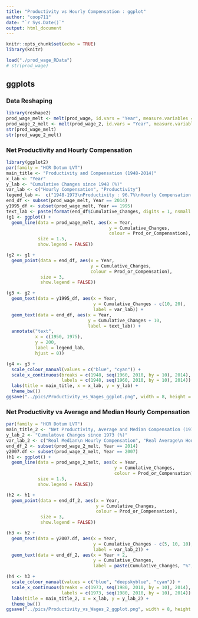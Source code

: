 ```yaml
---
title: "Productivity vs Hourly Compensation : ggplot"
author: "coop711"
date: "`r Sys.Date()`"
output: html_document
---
```


```r
knitr::opts_chunk$set(echo = TRUE)
library(knitr)
```

<!--
## Data
-->

```r
load("./prod_wage_RData")
# str(prod_wage)
```

## ggplots

### Data Reshaping

```r
library(reshape2)
prod_wage_melt <- melt(prod_wage, id.vars = "Year", measure.variables = c("Hourly_compensation", "Net_productivity"), variable.name = "Prod_or_Compensation", value.name = "Cumulative_Changes")
prod_wage_2_melt <- melt(prod_wage_2, id.vars = "Year", measure.variables = c("Real_median_hourly_compensation", "Real_average_hourly_compensation", "Net_productivity"), variable.name = "Prod_or_Compensation", value.name = "Cumulative_Changes")
str(prod_wage_melt)
str(prod_wage_2_melt)
```

<P style = "page-break-before:always">

### Net Productivity and Hourly Compensation

```r
library(ggplot2)
par(family = "HCR Dotum LVT")
main_title <- "Productivity and Compensation (1948-2014)"
x_lab <- "Year"
y_lab <- "Cumulative Changes since 1948 (%)"
var_lab <- c("Hourly Compensation", "Productivity")
legend_lab <-  c("1948-1973\nProductivity : 96.7%\nHourly Compensation : 91.3%", "1973-2014\nProductivity : 72.2%\nHourly Compensation : 9.2%")
end_df <- subset(prod_wage_melt, Year == 2014)
y1995_df <- subset(prod_wage_melt, Year == 1995)
text_lab <- paste(format(end_df$Cumulative_Changes, digits = 1, nsmall = 1), "%", sep ="")
(g1 <- ggplot() +
  geom_line(data = prod_wage_melt, aes(x = Year, 
                                       y = Cumulative_Changes, 
                                       colour = Prod_or_Compensation), 
            size = 1.5, 
            show.legend = FALSE))
```

<P style = "page-break-before:always">

```r
(g2 <- g1 + 
  geom_point(data = end_df, aes(x = Year, 
                                y = Cumulative_Changes, 
                                colour = Prod_or_Compensation), 
             size = 3, 
             show.legend = FALSE))
```

<P style = "page-break-before:always">

```r
(g3 <- g2 +
  geom_text(data = y1995_df, aes(x = Year, 
                                 y = Cumulative_Changes - c(10, 20), 
                                 label = var_lab)) +
  geom_text(data = end_df, aes(x = Year, 
                               y = Cumulative_Changes + 10, 
                               label = text_lab)) +
  annotate("text", 
           x = c(1950, 1975), 
           y = 200, 
           label = legend_lab, 
           hjust = 0))
```

<P style = "page-break-before:always">

```r
(g4 <- g3 +
  scale_colour_manual(values = c("blue", "cyan")) + 
  scale_x_continuous(breaks = c(1948, seq(1960, 2010, by = 10), 2014), 
                     labels = c(1948, seq(1960, 2010, by = 10), 2014)) +
  labs(title = main_title, x = x_lab, y = y_lab) + 
  theme_bw())
ggsave("../pics/Productivity_vs_Wages_ggplot.png", width = 8, height = 6)
```

<P style = "page-break-before:always"/>

### Net Productivity vs Average and Median Hourly Compensation

```r
par(family = "HCR Dotum LVT")
main_title_2 <- "Net Productivity, Average and Median Compensation (1973-2014)"
y_lab_2 <- "Cumulatove Changes since 1973 (%)"
var_lab_2 <- c("Real Median\n Hourly Compensation", "Real Average\n Hourly Compensation", "Net Productivity")
end_df_2 <- subset(prod_wage_2_melt, Year == 2014)
y2007.df <- subset(prod_wage_2_melt, Year == 2007)
(h1 <- ggplot() +
  geom_line(data = prod_wage_2_melt, aes(x = Year, 
                                         y = Cumulative_Changes, 
                                         colour = Prod_or_Compensation), 
            size = 1.5, 
            show.legend = FALSE))
```

<P style = "page-break-before:always">

```r
(h2 <- h1 + 
  geom_point(data = end_df_2, aes(x = Year, 
                                  y = Cumulative_Changes, 
                                  colour = Prod_or_Compensation), 
             size = 3, 
             show.legend = FALSE))
```

<P style = "page-break-before:always">

```r
(h3 <- h2 +
  geom_text(data = y2007.df, aes(x = Year, 
                                 y = Cumulative_Changes - c(5, 10, 10), 
                                 label = var_lab_2)) +
  geom_text(data = end_df_2, aes(x = Year + 2, 
                                 y = Cumulative_Changes, 
                                 label = paste(Cumulative_Changes, "%", sep = ""))))
```

<P style = "page-break-before:always">

```r
(h4 <- h3 +
  scale_colour_manual(values = c("blue", "deepskyblue", "cyan")) + 
  scale_x_continuous(breaks = c(1973, seq(1980, 2010, by = 10), 2014), 
                     labels = c(1973, seq(1980, 2010, by = 10), 2014)) +
  labs(title = main_title_2, x = x_lab, y = y_lab_2) + 
  theme_bw())
ggsave("../pics/Productivity_vs_Wages_2_ggplot.png", width = 8, height = 6)
```

<!--
### Save

```r
save.image("./prod_wage_add.RData")
```
-->